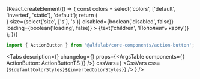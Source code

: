 

<Meta title='Components/ActionButton' component={ActionButton} id='ActionButton' />

<!-- Canvas -->

<Story name='ActionButton'>
    {React.createElement(() => {
        const colors = select('colors', ['default', 'inverted', 'static'], 'default');
        return (
            <div
                style={{
                    backgroundColor:
                        colors === 'inverted'
                            ? 'var(--color-light-bg-primary-inverted)'
                            : 'transparent',
                    padding: '8px',
                    position: 'absolute',
                    top: 0,
                    left: 0,
                    right: 0,
                    bottom: 0,
                }}
            >
                <ActionButton
                    colors={colors}
                    view={select('view', ['primary', 'secondary'], 'primary')}
                    href={text('href', '')}
                    icon={<StarLineMIcon />}
                    size={select('size', ['s'], 's')}
                    disabled={boolean('disabled', false)}
                    loading={boolean('loading', false)}
                >
                    {text('children', 'Пополнить карту')}
                </ActionButton>
            </div>
        );
    })}
</Story>

<!-- Docs -->

<ComponentHeader
    name='ActionButton'
    version={version}
    package='@alfalab/core-components/action-button'
/>

```jsx
import { ActionButton } from '@alfalab/core-components/action-button';
```

<Tabs
    description={<Description />}
    changelog={<Changelog />}
    props={<ArgsTable components={{ ActionButton: ActionButtonTS }} />}
    cssVars={
        <CssVars
            css={`
                ${defaultColorStyles}${invertedColorStyles}
            `}
        />
    }
/>
